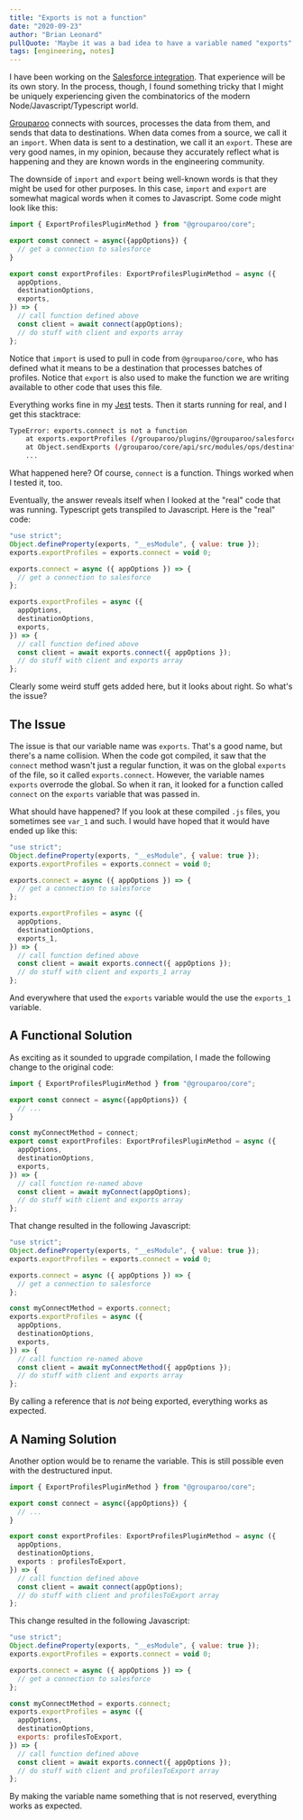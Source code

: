 ```yaml
---
title: "Exports is not a function"
date: "2020-09-23"
author: "Brian Leonard"
pullQuote: 'Maybe it was a bad idea to have a variable named "exports"'
tags: [engineering, notes]
---
```


I have been working on the [Salesforce integration](https://github.com/grouparoo/grouparoo/pull/754). That experience will be its own story. In the process, though, I found something tricky that I might be uniquely experiencing given the combinatorics of the modern Node/Javascript/Typescript world.

[Grouparoo](https://www.grouparoo.com) connects with sources, processes the data from them, and sends that data to destinations. When data comes from a source, we call it an `import`. When data is sent to a destination, we call it an `export`. These are very good names, in my opinion, because they accurately reflect what is happening and they are known words in the engineering community.

The downside of `import` and `export` being well-known words is that they might be used for other purposes. In this case, `import` and `export` are somewhat magical words when it comes to Javascript. Some code might look like this:

```typescript
import { ExportProfilesPluginMethod } from "@grouparoo/core";

export const connect = async({appOptions}) {
  // get a connection to salesforce
}

export const exportProfiles: ExportProfilesPluginMethod = async ({
  appOptions,
  destinationOptions,
  exports,
}) => {
  // call function defined above
  const client = await connect(appOptions);
  // do stuff with client and exports array
};
```

Notice that `import` is used to pull in code from `@grouparoo/core`, who has defined what it means to be a destination that processes batches of profiles. Notice that `export` is also used to make the function we are writing available to other code that uses this file.

Everything works fine in my [Jest](https://jestjs.io/) tests. Then it starts running for real, and I get this stacktrace:

```bash
TypeError: exports.connect is not a function
    at exports.exportProfiles (/grouparoo/plugins/@grouparoo/salesforce/dist/lib/export-objects/exportProfiles.js:16:20)
    at Object.sendExports (/grouparoo/core/api/src/modules/ops/destination.ts:563:53)
    ...
```

What happened here? Of course, `connect` is a function. Things worked when I tested it, too.

Eventually, the answer reveals itself when I looked at the "real" code that was running. Typescript gets transpiled to Javascript. Here is the "real" code:

```javascript
"use strict";
Object.defineProperty(exports, "__esModule", { value: true });
exports.exportProfiles = exports.connect = void 0;

exports.connect = async ({ appOptions }) => {
  // get a connection to salesforce
};

exports.exportProfiles = async ({
  appOptions,
  destinationOptions,
  exports,
}) => {
  // call function defined above
  const client = await exports.connect({ appOptions });
  // do stuff with client and exports array
};
```

Clearly some weird stuff gets added here, but it looks about right. So what's the issue?

## The Issue

The issue is that our variable name was `exports`. That's a good name, but there's a name collision. When the code got compiled, it saw that the `connect` method wasn't just a regular function, it was on the global `exports` of the file, so it called `exports.connect`. However, the variable names `exports` overrode the global. So when it ran, it looked for a function called `connect` on the `exports` variable that was passed in.

What should have happened? If you look at these compiled `.js` files, you sometimes see `var_1` and such. I would have hoped that it would have ended up like this:

```javascript
"use strict";
Object.defineProperty(exports, "__esModule", { value: true });
exports.exportProfiles = exports.connect = void 0;

exports.connect = async ({ appOptions }) => {
  // get a connection to salesforce
};

exports.exportProfiles = async ({
  appOptions,
  destinationOptions,
  exports_1,
}) => {
  // call function defined above
  const client = await exports.connect({ appOptions });
  // do stuff with client and exports_1 array
};
```

And everywhere that used the `exports` variable would the use the `exports_1` variable.

## A Functional Solution

As exciting as it sounded to upgrade compilation, I made the following change to the original code:

```typescript
import { ExportProfilesPluginMethod } from "@grouparoo/core";

export const connect = async({appOptions}) {
  // ...
}

const myConnectMethod = connect;
export const exportProfiles: ExportProfilesPluginMethod = async ({
  appOptions,
  destinationOptions,
  exports,
}) => {
  // call function re-named above
  const client = await myConnect(appOptions);
  // do stuff with client and exports array
};
```

That change resulted in the following Javascript:

```javascript
"use strict";
Object.defineProperty(exports, "__esModule", { value: true });
exports.exportProfiles = exports.connect = void 0;

exports.connect = async ({ appOptions }) => {
  // get a connection to salesforce
};

const myConnectMethod = exports.connect;
exports.exportProfiles = async ({
  appOptions,
  destinationOptions,
  exports,
}) => {
  // call function re-named above
  const client = await myConnectMethod({ appOptions });
  // do stuff with client and exports array
};
```

By calling a reference that is _not_ being exported, everything works as expected.

## A Naming Solution

Another option would be to rename the variable. This is still possible even with the destructured input.

```typescript
import { ExportProfilesPluginMethod } from "@grouparoo/core";

export const connect = async({appOptions}) {
  // ...
}

export const exportProfiles: ExportProfilesPluginMethod = async ({
  appOptions,
  destinationOptions,
  exports : profilesToExport,
}) => {
  // call function defined above
  const client = await connect(appOptions);
  // do stuff with client and profilesToExport array
};
```

This change resulted in the following Javascript:

```javascript
"use strict";
Object.defineProperty(exports, "__esModule", { value: true });
exports.exportProfiles = exports.connect = void 0;

exports.connect = async ({ appOptions }) => {
  // get a connection to salesforce
};

const myConnectMethod = exports.connect;
exports.exportProfiles = async ({
  appOptions,
  destinationOptions,
  exports: profilesToExport,
}) => {
  // call function defined above
  const client = await exports.connect({ appOptions });
  // do stuff with client and profilesToExport array
};
```

By making the variable name something that is not reserved, everything works as expected.
